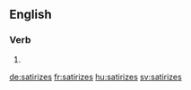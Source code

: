 ==English==

===Verb===
{{head|en|verb form}}

# {{en-third-person singular of|satirize}}

[[de:satirizes]]
[[fr:satirizes]]
[[hu:satirizes]]
[[sv:satirizes]]